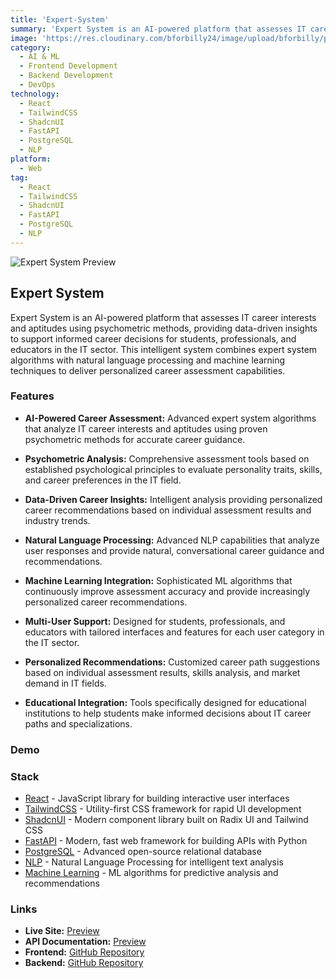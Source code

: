```yaml
---
title: 'Expert-System'
summary: 'Expert System is an AI-powered platform that assesses IT career interests and aptitudes using psychometric methods, providing data-driven insights to support informed career decisions for students, professionals, and educators in the IT sector.'
image: 'https://res.cloudinary.com/bforbilly24/image/upload/bforbilly/projects/expert-system.webp'
category:
  - AI & ML
  - Frontend Development
  - Backend Development
  - DevOps
technology:
  - React
  - TailwindCSS
  - ShadcnUI
  - FastAPI
  - PostgreSQL
  - NLP
platform:
  - Web
tag:
  - React
  - TailwindCSS
  - ShadcnUI
  - FastAPI
  - PostgreSQL
  - NLP
---
```


![Expert System Preview](https://res.cloudinary.com/bforbilly24/image/upload/bforbilly/projects/expert-system.webp)

## Expert System    

Expert System is an AI-powered platform that assesses IT career interests and aptitudes using psychometric methods, providing data-driven insights to support informed career decisions for students, professionals, and educators in the IT sector. This intelligent system combines expert system algorithms with natural language processing and machine learning techniques to deliver personalized career assessment capabilities.

### Features

- **AI-Powered Career Assessment:** Advanced expert system algorithms that analyze IT career interests and aptitudes using proven psychometric methods for accurate career guidance.

- **Psychometric Analysis:** Comprehensive assessment tools based on established psychological principles to evaluate personality traits, skills, and career preferences in the IT field.

- **Data-Driven Career Insights:** Intelligent analysis providing personalized career recommendations based on individual assessment results and industry trends.

- **Natural Language Processing:** Advanced NLP capabilities that analyze user responses and provide natural, conversational career guidance and recommendations.

- **Machine Learning Integration:** Sophisticated ML algorithms that continuously improve assessment accuracy and provide increasingly personalized career recommendations.

- **Multi-User Support:** Designed for students, professionals, and educators with tailored interfaces and features for each user category in the IT sector.

- **Personalized Recommendations:** Customized career path suggestions based on individual assessment results, skills analysis, and market demand in IT fields.

- **Educational Integration:** Tools specifically designed for educational institutions to help students make informed decisions about IT career paths and specializations.

### Demo


<div className="flex justify-center">
  <div className="relative">
    <Safari
      url="expertsystem-react-frontend-app.vercel.app"
      className="!w-full !h-auto"
      videoSrc="https://res.cloudinary.com/bforbilly/video/upload/bforbilly/projects/demo/demo-expertsystem"
      mode="default"
    />
  </div>
</div>

### Stack

- [React](https://reactjs.org) - JavaScript library for building interactive user interfaces
- [TailwindCSS](https://tailwindcss.com) - Utility-first CSS framework for rapid UI development
- [ShadcnUI](https://ui.shadcn.com) - Modern component library built on Radix UI and Tailwind CSS
- [FastAPI](https://fastapi.tiangolo.com) - Modern, fast web framework for building APIs with Python
- [PostgreSQL](https://www.postgresql.org) - Advanced open-source relational database
- [NLP](https://en.wikipedia.org/wiki/Natural_language_processing) - Natural Language Processing for intelligent text analysis
- [Machine Learning](https://en.wikipedia.org/wiki/Machine_learning) - ML algorithms for predictive analysis and recommendations

### Links

- **Live Site:** [Preview](https://expertsystem-react-frontend-app.vercel.app)
- **API Documentation:** [Preview](https://expertsystem.circleit.dev/docs)
- **Frontend:** [GitHub Repository](https://github.com/bforbilly24/expertsystem-react-frontend-app)
- **Backend:** [GitHub Repository](https://github.com/bforbilly24/expertsystem-fastapi-backend-restapi)
